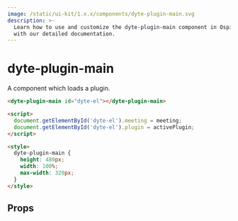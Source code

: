 ```yaml
---
image: /static/ui-kit/1.x.x/components/dyte-plugin-main.svg
description: >-
  Learn how to use and customize the dyte-plugin-main component in Ospi's UI Kit
  with our detailed documentation.
---
```


# dyte-plugin-main

A component which loads a plugin.

```html
<dyte-plugin-main id="dyte-el"></dyte-plugin-main>

<script>
  document.getElementById('dyte-el').meeting = meeting;
  document.getElementById('dyte-el').plugin = activePlugin;
</script>

<style>
  dyte-plugin-main {
    height: 480px;
    width: 100%;
    max-width: 320px;
  }
</style>
```

## Props

<PropsTable of="dyte-plugin-main" />

<head>
  <title>UI Kit dyte-plugin-main</title>
</head>
